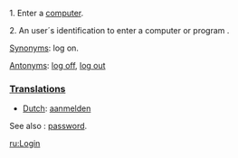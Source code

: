1. Enter a [[computer]]. 

2. An user´s identification to enter a computer or program .

[[Synonym]]s: log on.

[[Antonym]]s: [[log off]], [[log out]]

===[[Translation]]s===

*[[Dutch]]: [[aanmelden]]


See also : [[password]].

[[ru:Login]]